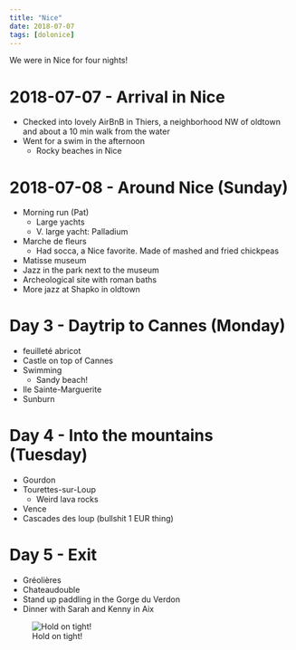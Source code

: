 ```yaml
---
title: "Nice"
date: 2018-07-07
tags: [dolonice]
---
```

 
We were in Nice for four nights! 

# 2018-07-07 - Arrival in Nice

- Checked into lovely AirBnB in Thiers, a neighborhood NW of oldtown and about a 10 min walk from the water
- Went for a swim in the afternoon
  - Rocky beaches in Nice


# 2018-07-08 - Around Nice (Sunday)

- Morning run (Pat)
  - Large yachts
  - V. large yacht: Palladium
- Marche de fleurs
  - Had socca, a Nice favorite. Made of mashed and fried chickpeas
- Matisse museum
- Jazz in the park next to the museum
- Archeological site with roman baths
- More jazz at Shapko in oldtown


# Day 3 - Daytrip to Cannes (Monday)
- feuilleté abricot
- Castle on top of Cannes
- Swimming
  - Sandy beach!
- Ile Sainte-Marguerite
- Sunburn

# Day 4 - Into the mountains (Tuesday)

- Gourdon
- Tourettes-sur-Loup
  - Weird lava rocks
- Vence
- Cascades des loup (bullshit 1 EUR thing)

# Day 5 - Exit 

- Gréolières
- Chateaudouble
- Stand up paddling in the Gorge du Verdon
- Dinner with Sarah and Kenny in Aix




![Hold on tight!](/img/dolonice/IMG_4314.jpg)
